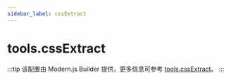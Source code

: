 ```yaml
---
sidebar_label: cssExtract
---
```


# tools.cssExtract

:::tip
该配置由 Modern.js Builder 提供，更多信息可参考 [tools.cssExtract](https://modernjs.dev/builder/api/config-tools.html#toolscssextract)。
:::


<Main />
